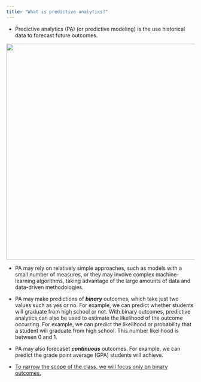 ```yaml
---
title: "What is predictive analytics?"
---
```


-   Predictive analytics (PA) (or predictive modeling) is the use historical data to forecast future outcomes. 

![](images/shutterstock_PA2.jpg){fig-align="center" width="6in"} 

-   PA may rely on relatively simple approaches, such as models with a small number of measures, or they may involve complex machine-learning algorithms, taking advantage of the large amounts of data and data-driven methodologies.

-   PA may make predictions of ***binary*** outcomes, which take just two values such as yes or no. For example, we can predict whether students will graduate from high school or not. With binary outcomes, predictive analytics can also be used to estimate the likelihood of the outcome occurring. For example, we can predict the likelihood or probability that a student will graduate from high school. This number likelihood is between 0 and 1.

-   PA may also forecaset ***continuous*** outcomes. For example, we can predict the grade point average (GPA) students will achieve.

-   [To narrow the scope of the class, we will focus only on binary outcomes.]{style="text-decoration: underline;"}





